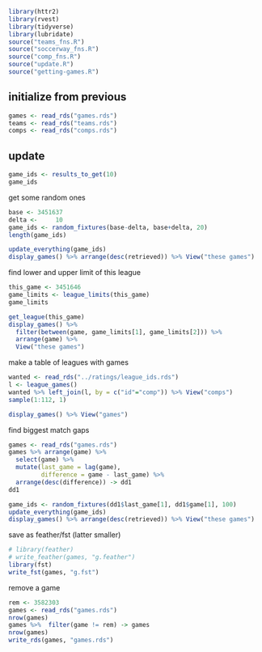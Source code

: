 
```r
library(httr2)
library(rvest)
library(tidyverse)
library(lubridate)
source("teams_fns.R")
source("soccerway_fns.R")
source("comp_fns.R")
source("update.R")
source("getting-games.R")
```
## initialize from previous

```r
games <- read_rds("games.rds")
teams <- read_rds("teams.rds")
comps <- read_rds("comps.rds")
```


## update

```r
game_ids <- results_to_get(10)
game_ids
```

get some random ones

```r
base <- 3451637
delta <-     10  
game_ids <- random_fixtures(base-delta, base+delta, 20)
length(game_ids)
```

```r
update_everything(game_ids)
display_games() %>% arrange(desc(retrieved)) %>% View("these games")
```

find lower and upper limit of this league


```r
this_game <- 3451646
game_limits <- league_limits(this_game)
game_limits
```

```r
get_league(this_game)
display_games() %>% 
  filter(between(game, game_limits[1], game_limits[2])) %>% 
  arrange(game) %>% 
  View("these games")
```

make a table of leagues with games


```r
wanted <- read_rds("../ratings/league_ids.rds")
l <- league_games()
wanted %>% left_join(l, by = c("id"="comp")) %>% View("comps")
sample(1:112, 1)
```

```r
display_games() %>% View("games")
```

find biggest match gaps

```r
games <- read_rds("games.rds")
games %>% arrange(game) %>% 
  select(game) %>% 
  mutate(last_game = lag(game), 
         difference = game - last_game) %>% 
  arrange(desc(difference)) -> dd1
dd1
```

```r
game_ids <- random_fixtures(dd1$last_game[1], dd1$game[1], 100)
update_everything(game_ids)
display_games() %>% arrange(desc(retrieved)) %>% View("these games")
```


save as feather/fst (latter smaller)

```r
# library(feather)
# write_feather(games, "g.feather")
library(fst)
write_fst(games, "g.fst")
```

remove a game

```r
rem <- 3582303
games <- read_rds("games.rds")
nrow(games)
games %>%  filter(game != rem) -> games
nrow(games)
write_rds(games, "games.rds")
```

